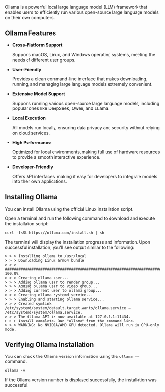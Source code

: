 Ollama is a powerful local large language model (LLM) framework that enables users to efficiently run various open-source large language models on their own computers.

## Ollama Features

- **Cross-Platform Support**

  Supports macOS, Linux, and Windows operating systems, meeting the needs of different user groups.

- **User-Friendly**

  Provides a clean command-line interface that makes downloading, running, and managing large language models extremely convenient.

- **Extensive Model Support**

  Supports running various open-source large language models, including popular ones like DeepSeek, Qwen, and LLama.

- **Local Execution**

  All models run locally, ensuring data privacy and security without relying on cloud services.

- **High Performance**

  Optimized for local environments, making full use of hardware resources to provide a smooth interactive experience.

- **Developer-Friendly**

  Offers API interfaces, making it easy for developers to integrate models into their own applications.

## Installing Ollama

You can install Ollama using the official Linux installation script.

Open a terminal and run the following command to download and execute the installation script:

<NewCodeBlock tip="radxa@device$" type="device">

```
curl -fsSL https://ollama.com/install.sh | sh
```

</NewCodeBlock>

The terminal will display the installation progress and information. Upon successful installation, you'll see output similar to the following:

```
> > > Installing ollama to /usr/local
> > > Downloading Linux arm64 bundle
> > > ######################################################################## 100.0%
> > > Creating ollama user...
> > > Adding ollama user to render group...
> > > Adding ollama user to video group...
> > > Adding current user to ollama group...
> > > Creating ollama systemd service...
> > > Enabling and starting ollama service...
> > > Created symlink /etc/systemd/system/default.target.wants/ollama.service → /etc/systemd/system/ollama.service.
> > > The Ollama API is now available at 127.0.0.1:11434.
> > > Install complete. Run "ollama" from the command line.
> > > WARNING: No NVIDIA/AMD GPU detected. Ollama will run in CPU-only mode.
```

## Verifying Ollama Installation

You can check the Ollama version information using the `ollama -v` command.

<NewCodeBlock tip="radxa@device$" type="device">

```
ollama -v
```

</NewCodeBlock>

If the Ollama version number is displayed successfully, the installation was successful.
